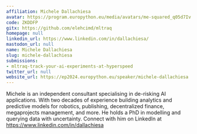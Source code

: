 ```yaml
---
affiliation: Michele Dallachiesa
avatar: https://program.europython.eu/media/avatars/me-squared_q05d7Iv.jpg
code: ZKDDFP
gitx: https://github.com/elehcimd/mltraq
homepage: null
linkedin_url: https://www.linkedin.com/in/dallachiesa/
mastodon_url: null
name: Michele Dallachiesa
slug: michele-dallachiesa
submissions:
- mltraq-track-your-ai-experiments-at-hyperspeed
twitter_url: null
website_url: https://ep2024.europython.eu/speaker/michele-dallachiesa
---
```


Michele is an independent consultant specialising in de-risking AI applications. With two decades of experience building analytics and predictive models for robotics, publishing, decentralized finance, megaprojects management, and more. He holds a PhD in modelling and querying data with uncertainty. Connect with him on LinkedIn at https://www.linkedin.com/in/dallachiesa
